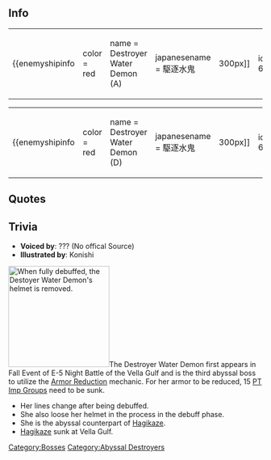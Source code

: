 ==Info==
{|
|-
| valign="top" |
{{enemyshipinfo
|color = red
|name = Destroyer Water Demon (A)
|japanesename = 駆逐水鬼
|image = [[File:Destoyer_Water_Demon.png|300px]]
|id = 647
|class = Abyssal
|type = Destroyer
|hp = 255
|firepower = 100
|armor = 150
|torpedo = 110
|evasion = ??
|aircraft = 0
|AA = 70
|ASW = ??
|LOS = ??
|luck = ??
|speed = Fast
|range = Short
|slot = 4
|slot1=  [[List_of_equipment_used_by_the_enemy|5 Inch Twin Gun]]
|slot2=  [[List_of_equipment_used_by_the_enemy|5 Inch Twin Gun]]
|slot3=  [[List_of_equipment_used_by_the_enemy|22 Inch Torpedo Mk.II]]
|slot4=  [[List_of_equipment_used_by_the_enemy|Surface Radar?]]}}
| style="width:50px;" |
| valign="top" |
{{enemyshipinfo
|color = red
|name = Destroyer Water Demon (B)
|japanesename = 駆逐水鬼
|image = [[File:Destoyer_Water_Demon.png|300px]]
|id = 648
|class = Abyssal
|type = Destroyer
|hp = 255
|firepower = 120
|armor = 170
|torpedo = 120
|evasion = ??
|aircraft = 0
|AA = 80
|ASW = ??
|LOS = ??
|luck = ??
|speed = Fast
|range = Short
|slot = 4
|slot1=  [[List_of_equipment_used_by_the_enemy|5 Inch Twin Gun]]
|slot2=  [[List_of_equipment_used_by_the_enemy|5 Inch Twin Gun]]
|slot3=  [[List_of_equipment_used_by_the_enemy|22 Inch Torpedo Mk.II]]
|slot4=  [[List_of_equipment_used_by_the_enemy|Surface Radar?]]}}
| style="width:50px;" |
| valign="top" |
{{enemyshipinfo
|color = red
|name = Destroyer Water Demon (C)
|japanesename = 駆逐水鬼
|image = [[File:Destoyer_Water_Demon.png|300px]]
|id = 449
|class = Abyssal
|type = Destroyer
|hp = 255
|firepower = 140
|armor = 180
|torpedo = 130
|evasion = ??
|aircraft = 0
|AA = 90
|ASW = ??
|LOS = ??
|luck = ??
|speed = Fast
|range = Short
|slot = 4 
|slot1=  [[List_of_equipment_used_by_the_enemy|5 Inch Twin Gun]]
|slot2=  [[List_of_equipment_used_by_the_enemy|5 Inch Twin Gun]]
|slot3=  [[List_of_equipment_used_by_the_enemy|Abyssal Cuttlefish Torpedo]]
|slot4=  [[List_of_equipment_used_by_the_enemy|Surface Radar?]]}}
|}
{|
| valign="top" |
{{enemyshipinfo
|color = red
|name = Destroyer Water Demon (D)
|japanesename = 駆逐水鬼
|image = [[File:Destoyer_Water_Demon_Debuff.png|300px]]
|id = 676
|class = Abyssal
|type = Destroyer
|hp = ??
|firepower = ??
|armor = ??
|torpedo = ??
|evasion = ??
|aircraft = 0
|AA = ??
|ASW = ??
|LOS = ??
|luck = ??
|speed = Fast
|range = Short
|slot = 4 
|slot1=  [[List_of_equipment_used_by_the_enemy|5 Inch Twin Gun]]
|slot2=  [[List_of_equipment_used_by_the_enemy|5 Inch Twin Gun]]
|slot3=  [[List_of_equipment_used_by_the_enemy|Abyssal Cuttlefish Torpedo]]
|slot4=  [[List_of_equipment_used_by_the_enemy|Surface Radar?]]}}
| style="width:50px;" |
| valign="top" |
{{enemyshipinfo
|color = red
|name = Destroyer Water Demon (E)
|japanesename = 駆逐水鬼
|image = [[File:Destoyer_Water_Demon_Debuff.png|300px]]
|id = 677
|class = Abyssal
|type = Destroyer
|hp = ??
|firepower = ??
|armor = ??
|torpedo = ??
|evasion = ??
|aircraft = 0
|AA = ??
|ASW = ??
|LOS = ??
|luck = ??
|speed = Fast
|range = Short
|slot = 4 
|slot1=  [[List_of_equipment_used_by_the_enemy|5 Inch Twin Gun]]
|slot2=  [[List_of_equipment_used_by_the_enemy|5 Inch Twin Gun]]
|slot3=  [[List_of_equipment_used_by_the_enemy|Abyssal Cuttlefish Torpedo]]
|slot4=  [[List_of_equipment_used_by_the_enemy|Surface Radar?]]}}
| style="width:50px;" |
| valign="top" |
{{enemyshipinfo
|color = red
|name = Destroyer Water Demon (F)
|japanesename = 駆逐水鬼
|image = [[File:Destoyer_Water_Demon_Debuff.png|300px]]
|id = 678
|class = Abyssal
|type = Destroyer
|hp = ??
|firepower = ??
|armor = ??
|torpedo = ??
|evasion = ??
|aircraft = 0
|AA = ??
|ASW = ??
|LOS = ??
|luck = ??
|speed = Fast
|range = Short
|slot = 4 
|slot1=  [[List_of_equipment_used_by_the_enemy|5 Inch Twin Gun]]
|slot2=  [[List_of_equipment_used_by_the_enemy|5 Inch Twin Gun]]
|slot3=  [[List_of_equipment_used_by_the_enemy|Abyssal Cuttlefish Torpedo]]
|slot4=  [[List_of_equipment_used_by_the_enemy|Surface Radar?]]}}
|}

==Quotes==
{{Abyssquote
|開幕前 =ホントウハ…ヨルハネェ……？ トォッ…テモ……コワイノヨ…？
ヨルノ…ヨルノヤミハ……。 コワクテ…コワクテ……フフフ…！(装甲破砕時)
|EN1 = The night is... really you know....? Rea~ly... scary right...?
I'm... scared... really scared... of the dark night... fufufu...! (When debuffed)
|Note1 = 
|砲撃 = ハッハハハハハ…！ヤミノナカデ……シズメェッ！
ナニモ……ナニモ、ミエナイママ…シズンデイケ！(装甲破砕時)
|EN0 = Hahahahahaha...! Sink into... the darkness!
Sink... sink without being... able to see anything!(When debuffed)
|Note0 = 
|被弾 =ドコカラ……ッ、ドコカラ ウッテクルノヨ…！
キャアァーッ！オノレ……ッ、オノレェェーッ！(装甲破砕時)
|EN2 = Where... where did that shot come from...!
Kyaaa! How... how dare youuuu! (When debuffed)
|Note2 = 
|昼戦終了時 =クラクテ、ツメタクテ、サミシクテ、クルシクテ…ミナミノウミニ、シズンデイタノニ……。 ワタシ…見える、あなたが……
|EN3 =It's dark, it's cold, it's lonely, it's painful... sinking in this southern sea... I came... to see you...
|Note3 = 
}}
==Trivia==

*'''Voiced by''': ??? (No offical Source)
*'''Illustrated by''': Konishi 
[[File:Destoyer_Water_Demon_Debuff.png|right|thumb|200px|When fully debuffed, the Destoyer Water Demon's helmet is removed.]]The Destroyer Water Demon first appears in Fall Event of E-5 Night Battle of the Vella Gulf and is the third abyssal boss to utilize the [[Armor Reduction]] mechanic. For her armor to be reduced, 15 [[PT Imp Group]]s need to be sunk.

*Her lines change after being debuffed.
*She also loose her helmet in the process in the debuff phase.
*She is the abyssal counterpart of [[Hagikaze]].
*[[Hagikaze]] sunk at Vella Gulf.
{{enemyshiplist}}
[[Category:Bosses]]
[[Category:Abyssal Destroyers]]
